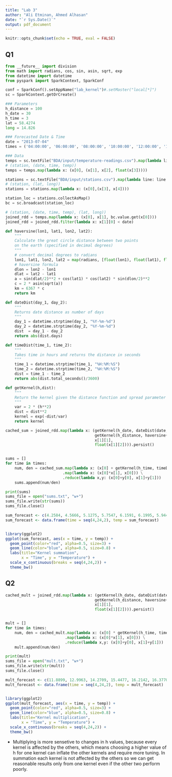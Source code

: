 ---
title: "Lab 3"
author: "Ali Etminan, Ahmed Alhasan"
date: "`r Sys.Date()`"
output: pdf_document
---

```{r setup, include=FALSE}
knitr::opts_chunk$set(echo = TRUE, eval = FALSE)
```

## Q1
```{python}
from __future__ import division
from math import radians, cos, sin, asin, sqrt, exp
from datetime import datetime
from pyspark import SparkContext, SparkConf

conf = SparkConf().setAppName("lab_kernel")#.setMaster("local[*]")
sc = SparkContext.getOrCreate()

### Parameters
h_distance = 100
h_date = 30
h_time = 3
lat = 58.4274 
long = 14.826 

### Forecasted Date & Time
date = "2013-07-04" 
times = ('04:00:00', '06:00:00', '08:00:00', '10:00:00', '12:00:00', '14:00:00', '16:00:00', '18:00:00', '20:00:00', '22:00:00', '00:00:00')

### Data
temps = sc.textFile("BDA/input/temperature-readings.csv").map(lambda line: line.split(";"))
# (station, (date, time, temp))
temps = temps.map(lambda x: (x[0], (x[1], x[2], float(x[3]))))

stations = sc.textFile("BDA/input/stations.csv").map(lambda line: line.split(";"))
# (station, (lat, long))
stations = stations.map(lambda x: (x[0],(x[3], x[4])))

station_loc = stations.collectAsMap()
bc = sc.broadcast(station_loc)

# (station, (date, time, temp), (lat, long))
joined_rdd = temps.map(lambda x: (x[0], x[1], bc.value.get(x[0])))
joined_rdd = joined_rdd.filter(lambda x: x[1][0] < date)

def haversine(lon1, lat1, lon2, lat2):
    """
    Calculate the great circle distance between two points
    on the earth (specified in decimal degrees)
    """
    # convert decimal degrees to radians
    lon1, lat1, lon2, lat2 = map(radians, [float(lon1), float(lat1), float(lon2), float(lat2)])
    # haversine formula
    dlon = lon2 - lon1
    dlat = lat2 - lat1
    a = sin(dlat/2)**2 + cos(lat1) * cos(lat2) * sin(dlon/2)**2
    c = 2 * asin(sqrt(a))
    km = 6367 * c
    return km

def dateDist(day_1, day_2):
    """
    Returns date distance as number of days
    """
    day_1 = datetime.strptime(day_1, "%Y-%m-%d")
    day_2 = datetime.strptime(day_2, "%Y-%m-%d")
    dist  = day_1 - day_2
    return abs(dist.days)

def timeDist(time_1, time_2):
    """
    Takes time in hours and returns the distance in seconds
    """
    time_1 = datetime.strptime(time_1, "%H:%M:%S")
    time_2 = datetime.strptime(time_2, "%H:%M:%S")
    dist = time_1 - time_2
    return abs(dist.total_seconds()/3600)

def getKernel(h,dist):
    """
    Return the kernel given the distance function and spread parameter h
    """
    var = 2 * (h**2)
    dist = dist**2
    kernel = exp(-dist/var)
    return kernel

cached_sum = joined_rdd.map(lambda x: (getKernel(h_date, dateDist(date, x[1][0])) + \
                                       getKernel(h_distance, haversine(long, lat, x[2][1], x[2][0])), 
                                       x[1][1], 
                                       float(x[1][2]))).persist()


sums = []
for time in times:
    num, den = cached_sum.map(lambda x: (x[0] + getKernel(h_time, timeDist(time, x[1])), x[2])) \
                         .map(lambda x: (x[0]*x[1], x[0])) \
                         .reduce(lambda x,y: (x[0]+y[0], x[1]+y[1]))
    sums.append(num/den)

print(sums)
sums_file = open("sums.txt", "w+")
sums_file.write(str(sums))
sums_file.close()

```

```{r eval = TRUE}
sum_forecast <- c(4.2584, 4.5666, 5.1275, 5.7547, 6.1591, 6.1995, 5.9448, 5.5920, 5.3169, 5.2354, 4.5240)
sum_forecast <- data.frame(time = seq(4,24,2), temp = sum_forecast)


library(ggplot2)
ggplot(sum_forecast, aes(x = time, y = temp)) +
  geom_point(color="red", alpha=0.5, size=3) +
  geom_line(color="blue", alpha=0.5, size=0.8) +
  labs(title="Kernel summation",
       x = "Time", y = "Temperature") +
  scale_x_continuous(breaks = seq(4,24,2)) +
  theme_bw()
```


## Q2
```{python}
cached_mult = joined_rdd.map(lambda x: (getKernel(h_date, dateDist(date, x[1][0])) * \
                                       getKernel(h_distance, haversine(long, lat, x[2][1], x[2][0])), 
                                       x[1][1], 
                                       float(x[1][2]))).persist()


mult = []
for time in times:
    num, den = cached_mult.map(lambda x: (x[0] * getKernel(h_time, timeDist(time, x[1])), x[2])) \
                          .map(lambda x: (x[0]*x[1], x[0])) \
                          .reduce(lambda x,y: (x[0]+y[0], x[1]+y[1]))
    mult.append(num/den)

print(mult)
sums_file = open("mult.txt", "w+")
sums_file.write(str(mult))
sums_file.close()

```

```{r eval = TRUE}
mult_forecast <- c(11.8899, 12.9963, 14.2709, 15.4477, 16.2142, 16.3770, 15.9446, 15.0984, 14.0975, 13.1817, 10.6893)
mult_forecast <- data.frame(time = seq(4,24,2), temp = mult_forecast)


library(ggplot2)
ggplot(mult_forecast, aes(x = time, y = temp)) +
  geom_point(color="red", alpha=0.5, size=3) +
  geom_line(color="blue", alpha=0.5, size=0.8) +
  labs(title="Kernel multiplication",
       x = "Time", y = "Temperature") +
  scale_x_continuous(breaks = seq(4,24,2)) +
  theme_bw()
```

- Multiplying is more sensetive to changes in h values, because every kernel is affected by the others,
which means choosing a higher value of h for one kernel can inflate the other kernels and require more
tuning. In summation each kernel is not affected by the others so we can get reasonable results only
from one kernel even if the other two perform poorly.